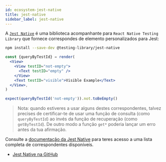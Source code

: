 ```yaml
---
id: ecosystem-jest-native
title: jest-native
sidebar_label: jest-native
---
```


A [`Jest Native`](https://github.com/testing-library/jest-native) é uma biblioteca acompanhante para `React Native Testing Library` que fornece correspondes de elemento personalizados para Jest:

```bash npm2yarn
npm install --save-dev @testing-library/jest-native
```

```jsx
const {queryByTestId} = render(
  <View>
    <View testID="not-empty">
      <Text testID="empty" />
    </View>
    <Text testID="visible">Visible Example</Text>
  </View>,
)

expect(queryByTestId('not-empty')).not.toBeEmpty()
```

> Nota: quando estiveres a usar alguns destes correspondentes, talvez precises de certificar-te de usar uma função de consulta (como `queryByTestId`) ao invés da função de recuperação (como `getByTestId`). De outro modo a função `get*` poderia lançar um erro antes da tua afirmação.

Consulte a [documentação da Jest Native](https://github.com/testing-library/jest-native) para teres acesso a uma lista completa de correspondentes disponíveis.

- [Jest Native na GitHub](https://github.com/testing-library/jest-native)

